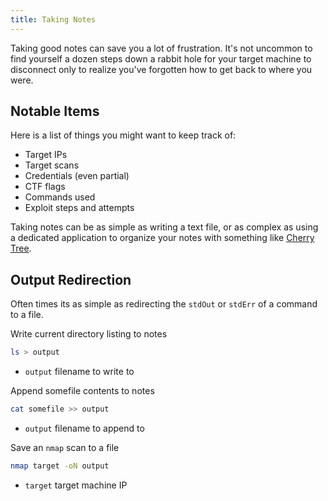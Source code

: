 ```yaml
---
title: Taking Notes
---
```


Taking good notes can save you a lot of frustration. It's not uncommon to find yourself a dozen steps down a rabbit hole for your target machine to disconnect only to realize you've forgotten how to get back to where you were.

## Notable Items
Here is a list of things you might want to keep track of:
- Target IPs
- Target scans
- Credentials (even partial)
- CTF flags
- Commands used
- Exploit steps and attempts

Taking notes can be as simple as writing a text file, or as complex as using a dedicated application to organize your notes with something like [Cherry Tree](https://www.giuspen.com/cherrytree/).

## Output Redirection
Often times its as simple as redirecting the `stdOut` or `stdErr` of a command to a file.

Write current directory listing to notes
```bash
ls > output
```
- `output` filename to write to

Append somefile contents to notes
```bash
cat somefile >> output
```
- `output` filename to append to

Save an `nmap` scan to a file
```bash
nmap target -oN output
```
- `target` target machine IP
